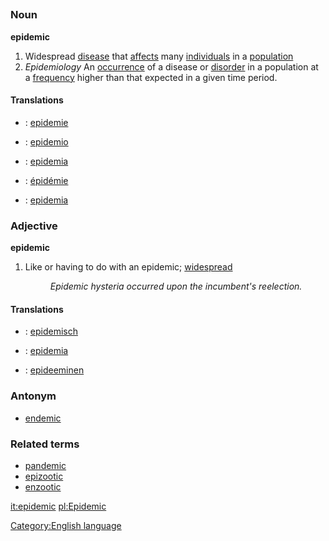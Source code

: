 =={{en}}==
[[Category:English language]]
===Noun===
'''epidemic'''

#Widespread [[disease]] that [[affect]]s many [[individual]]s in a [[population]]
# ''Epidemiology'' An [[occurrence]] of a disease or [[disorder]] in a population at a [[frequency]] higher than that expected in a given time period.

====Translations====
*{{nl}}: [[epidemie]]
*{{eo}}: [[epidemio]]
*{{fi}}: [[epidemia]]
*{{fr}}: [[épidémie]]
*{{pl}}: [[epidemia]]

===Adjective===
'''epidemic'''

#Like or having to do with an epidemic; [[widespread]]
#:''Epidemic hysteria occurred upon the incumbent's reelection.''

====Translations====
*{{nl}}: [[epidemisch]]
*{{eo}}: [[epidemia]]
*{{fi}}: [[epideeminen]]

===Antonym===
*[[endemic]]

===Related terms===
*[[pandemic]]
*[[epizootic]]
*[[enzootic]]

[[it:epidemic]]
[[pl:Epidemic]]